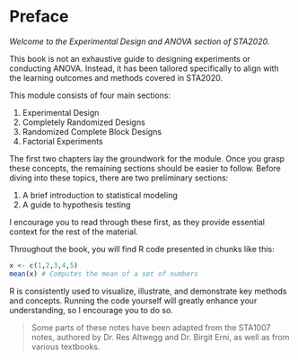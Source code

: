 # Preface {.unnumbered}

*Welcome to the Experimental Design and ANOVA section of STA2020.*

This book is not an exhaustive guide to designing experiments or conducting ANOVA. Instead, it has been tailored specifically to align with the learning outcomes and methods covered in STA2020.

This module consists of four main sections:

1.  Experimental Design
2.  Completely Randomized Designs
3.  Randomized Complete Block Designs
4.  Factorial Experiments

The first two chapters lay the groundwork for the module. Once you grasp these concepts, the remaining sections should be easier to follow. Before diving into these topics, there are two preliminary sections:

1.  A brief introduction to statistical modeling
2.  A guide to hypothesis testing

I encourage you to read through these first, as they provide essential context for the rest of the material.

Throughout the book, you will find R code presented in chunks like this:

```r
x <- c(1,2,3,4,5)
mean(x) # Computes the mean of a set of numbers  
```

R is consistently used to visualize, illustrate, and demonstrate key methods and concepts. Running the code yourself will greatly enhance your understanding, so I encourage you to do so.

> Some parts of these notes have been adapted from the STA1007 notes, authored by Dr. Res Altwegg and Dr. Birgit Erni, as well as from various textbooks.

